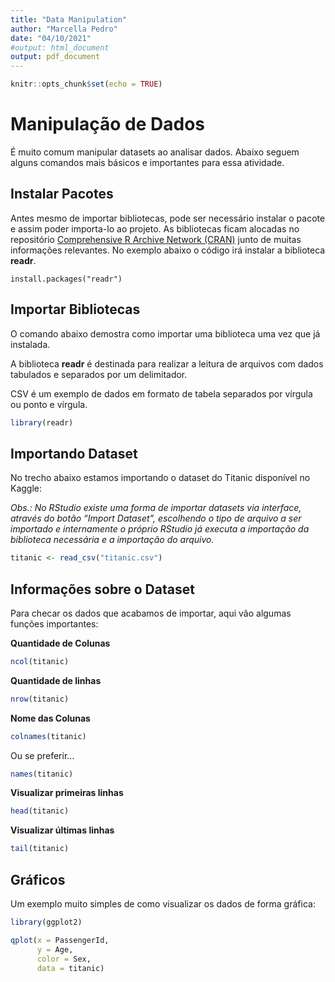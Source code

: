 ```yaml
---
title: "Data Manipulation"
author: "Marcella Pedro"
date: "04/10/2021"
#output: html_document
output: pdf_document
---
```


```r
knitr::opts_chunk$set(echo = TRUE)
```

# Manipulação de Dados

É muito comum manipular datasets ao analisar dados.
Abaixo seguem alguns comandos mais básicos e importantes para essa atividade.

## Instalar Pacotes

Antes mesmo de importar bibliotecas, pode ser necessário instalar o pacote e assim poder importa-lo ao projeto.
As bibliotecas ficam alocadas no repositório [Comprehensive R Archive Network (CRAN)](https://cran.r-project.org/) junto de muitas informações relevantes.
No exemplo abaixo o código irá instalar a biblioteca **readr**.

`install.packages("readr")`


## Importar Bibliotecas

O comando abaixo demostra como importar uma biblioteca uma vez que já instalada.

A biblioteca **readr** é destinada para realizar a leitura de arquivos com dados tabulados e separados por um delimitador. 

CSV é um exemplo de dados em formato de tabela separados por vírgula ou ponto e vírgula.

```r
library(readr)
```

## Importando Dataset

No trecho abaixo estamos importando o dataset do Titanic disponível no Kaggle:

*Obs.: No RStudio existe uma forma de importar datasets via interface, através do botão "Import Dataset", escolhendo o tipo de arquivo a ser importado e internamente o próprio RStudio já executa a importação da biblioteca necessária e a importação do arquivo.*

```r
titanic <- read_csv("titanic.csv")
```

## Informações sobre o Dataset

Para checar os dados que acabamos de importar, aqui vão algumas funções importantes:

**Quantidade de Colunas**
```r
ncol(titanic) 
```

**Quantidade de linhas**
```r
nrow(titanic)
```

**Nome das Colunas**
```r
colnames(titanic)
```
Ou se preferir...
```r
names(titanic)
```

**Visualizar primeiras linhas**
```r
head(titanic)
```

**Visualizar últimas linhas**
```r
tail(titanic)
```

## Gráficos

Um exemplo muito simples de como visualizar os dados de forma gráfica:

```r

library(ggplot2)

qplot(x = PassengerId,
      y = Age,
      color = Sex,
      data = titanic)
```

